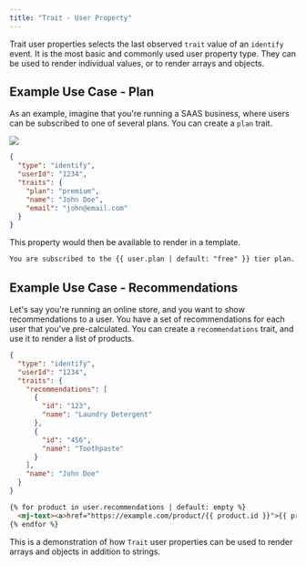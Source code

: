 ```yaml
---
title: "Trait - User Property"
---
```


Trait user properties selects the last observed `trait` value of an `identify` event. It is the most basic and commonly used user property type. They can be used to render individual values, or to render arrays and objects.

## Example Use Case - Plan

As an example, imagine that you're running a SAAS business, where users can be subscribed to one of several plans. You can create a `plan` trait.

<Frame>
  <img src="/images/plan-up.png" />
</Frame>

```json
{
  "type": "identify",
  "userId": "1234",
  "traits": {
    "plan": "premium",
    "name": "John Doe",
    "email": "john@email.com"
  }
}
```

This property would then be available to render in a template.

```html
You are subscribed to the {{ user.plan | default: "free" }} tier plan.
```

## Example Use Case - Recommendations

Let's say you're running an online store, and you want to show recommendations to a user. You have a set of recommendations for each user that you've pre-calculated. You can create a `recommendations` trait, and use it to render a list of products.

```json
{
  "type": "identify",
  "userId": "1234",
  "traits": {
    "recommendations": [
      {
        "id": "123",
        "name": "Laundry Detergent"
      },
      {
        "id": "456",
        "name": "Toothpaste"
      }
    ],
    "name": "John Doe"
  }
}
```


```html
{% for product in user.recommendations | default: empty %}
  <mj-text><a>href="https://example.com/product/{{ product.id }}">{{ product.name }}</a></mj-text>
{% endfor %}
```

This is a demonstration of how `Trait` user properties can be used to render arrays and objects in addition to strings.